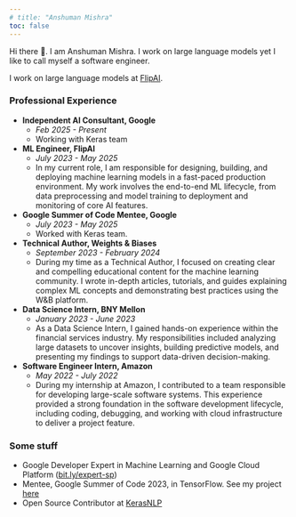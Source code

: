 ```yaml
---
# title: "Anshuman Mishra"
toc: false
---
```


Hi there 👋. I am Anshuman Mishra. I work on large language models yet I like to call myself a software engineer.


<!-- <center>
<img src="assets/images/pic_5.jpeg" style="width: 350px; height: 350px; border-radius: 50%;" />
</center>
 -->


I work on large language models at [FlipAI](https://flip.ai).

### Professional Experience

* **Independent AI Consultant, Google**
    * *Feb 2025 - Present*
    * Working with Keras team

* **ML Engineer, FlipAI**
    * *July 2023 - May 2025*
    * In my current role, I am responsible for designing, building, and deploying machine learning models in a fast-paced production environment. My work involves the end-to-end ML lifecycle, from data preprocessing and model training to deployment and monitoring of core AI features.

* **Google Summer of Code Mentee, Google**
    * *July 2023 - May 2025*
    * Worked with Keras team.

* **Technical Author, Weights & Biases**
    * *September 2023 - February 2024*
    * During my time as a Technical Author, I focused on creating clear and compelling educational content for the machine learning community. I wrote in-depth articles, tutorials, and guides explaining complex ML concepts and demonstrating best practices using the W&B platform.

* **Data Science Intern, BNY Mellon**
    * *January 2023 - June 2023*
    * As a Data Science Intern, I gained hands-on experience within the financial services industry. My responsibilities included analyzing large datasets to uncover insights, building predictive models, and presenting my findings to support data-driven decision-making.

* **Software Engineer Intern, Amazon**
    * *May 2022 - July 2022*
    * During my internship at Amazon, I contributed to a team responsible for developing large-scale software systems. This experience provided a strong foundation in the software development lifecycle, including coding, debugging, and working with cloud infrastructure to deliver a project feature.



### Some stuff

* Google Developer Expert in Machine Learning and Google Cloud Platform ([bit.ly/expert-sp](https://bit.ly/expert-sp))
* Mentee, Google Summer of Code 2023, in TensorFlow. See my project [here](https://summerofcode.withgoogle.com/archive/2023/projects/X4GwVWLu)
* Open Source Contributor at [KerasNLP](https://github.com/keras-team/keras-nlp/)


